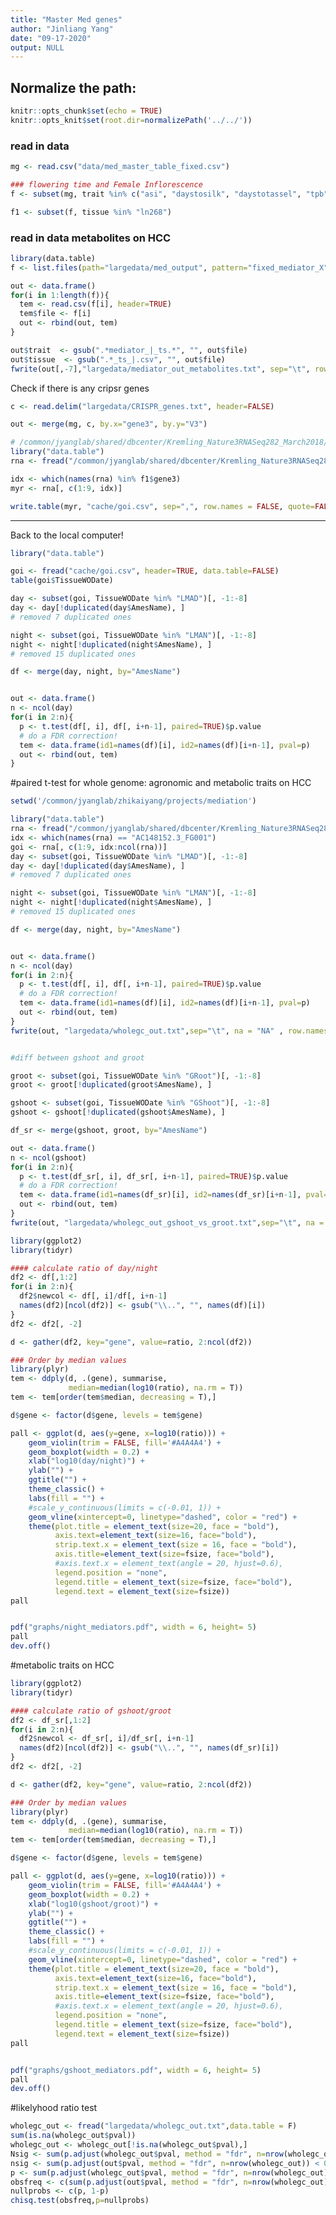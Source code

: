 ```yaml
---
title: "Master Med genes"
author: "Jinliang Yang"
date: "09-17-2020"
output: NULL
---
```



## Normalize the path:

```r
knitr::opts_chunk$set(echo = TRUE) 
knitr::opts_knit$set(root.dir=normalizePath('../../')) 
```

### read in data

```r
mg <- read.csv("data/med_master_table_fixed.csv")

### flowering time and Female Inflorescence
f <- subset(mg, trait %in% c("asi", "daystosilk", "daystotassel", "tpb", "tsl"))

f1 <- subset(f, tissue %in% "ln268")
```


### read in data metabolites on HCC

```r
library(data.table)
f <- list.files(path="largedata/med_output", pattern="fixed_mediator_X", full.names = T)

out <- data.frame()
for(i in 1:length(f)){
  tem <- read.csv(f[i], header=TRUE)
  tem$file <- f[i]
  out <- rbind(out, tem)
}

out$trait  <- gsub(".*mediator_|_ts.*", "", out$file)
out$tissue  <- gsub(".*_ts_|.csv", "", out$file)
fwrite(out[,-7],"largedata/mediator_out_metabolites.txt", sep="\t", row.names = F, quote = F)
```



Check if there is any cripsr genes

```r
c <- read.delim("largedata/CRISPR_genes.txt", header=FALSE)

out <- merge(mg, c, by.x="gene3", by.y="V3")
```



```r
# /common/jyanglab/shared/dbcenter/Kremling_Nature3RNASeq282_March2018/Expression_matrix/df_STAR_HTSeq_counts_B73_match_based_on_genet_dist_DESeq2_normed_fpm_rounded_origNames_and_Altnames.txt
library("data.table")
rna <- fread("/common/jyanglab/shared/dbcenter/Kremling_Nature3RNASeq282_March2018/Expression_matrix/df_STAR_HTSeq_counts_B73_match_based_on_genet_dist_DESeq2_normed_fpm_rounded_origNames_and_Altnames.txt", header=TRUE, data.table=FALSE)

idx <- which(names(rna) %in% f1$gene3)
myr <- rna[, c(1:9, idx)]

write.table(myr, "cache/goi.csv", sep=",", row.names = FALSE, quote=FALSE)
```

------------------

Back to the local computer!


```r
library("data.table")

goi <- fread("cache/goi.csv", header=TRUE, data.table=FALSE)
table(goi$TissueWODate)
```

```r
day <- subset(goi, TissueWODate %in% "LMAD")[, -1:-8]
day <- day[!duplicated(day$AmesName), ] 
# removed 7 duplicated ones

night <- subset(goi, TissueWODate %in% "LMAN")[, -1:-8]
night <- night[!duplicated(night$AmesName), ] 
# removed 15 duplicated ones

df <- merge(day, night, by="AmesName")


out <- data.frame()
n <- ncol(day)
for(i in 2:n){
  p <- t.test(df[, i], df[, i+n-1], paired=TRUE)$p.value
  # do a FDR correction!
  tem <- data.frame(id1=names(df)[i], id2=names(df)[i+n-1], pval=p)
  out <- rbind(out, tem)
}

```

#paired t-test for whole genome: agronomic and metabolic traits on HCC
```r
setwd('/common/jyanglab/zhikaiyang/projects/mediation')

library("data.table")
rna <- fread("/common/jyanglab/shared/dbcenter/Kremling_Nature3RNASeq282_March2018/Expression_matrix/df_STAR_HTSeq_counts_B73_match_based_on_genet_dist_DESeq2_normed_fpm_rounded_origNames_and_Altnames.txt", header=TRUE, data.table=FALSE)
idx <- which(names(rna) == "AC148152.3_FG001")
goi <- rna[, c(1:9, idx:ncol(rna))]
day <- subset(goi, TissueWODate %in% "LMAD")[, -1:-8]
day <- day[!duplicated(day$AmesName), ] 
# removed 7 duplicated ones

night <- subset(goi, TissueWODate %in% "LMAN")[, -1:-8]
night <- night[!duplicated(night$AmesName), ] 
# removed 15 duplicated ones

df <- merge(day, night, by="AmesName")


out <- data.frame()
n <- ncol(day)
for(i in 2:n){
  p <- t.test(df[, i], df[, i+n-1], paired=TRUE)$p.value
  # do a FDR correction!
  tem <- data.frame(id1=names(df)[i], id2=names(df)[i+n-1], pval=p)
  out <- rbind(out, tem)
}
fwrite(out, "largedata/wholegc_out.txt",sep="\t", na = "NA" , row.names=FALSE, quote=FALSE)


#diff between gshoot and groot

groot <- subset(goi, TissueWODate %in% "GRoot")[, -1:-8]
groot <- groot[!duplicated(groot$AmesName), ] 

gshoot <- subset(goi, TissueWODate %in% "GShoot")[, -1:-8]
gshoot <- gshoot[!duplicated(gshoot$AmesName), ] 

df_sr <- merge(gshoot, groot, by="AmesName")

out <- data.frame()
n <- ncol(gshoot)
for(i in 2:n){
  p <- t.test(df_sr[, i], df_sr[, i+n-1], paired=TRUE)$p.value
  # do a FDR correction!
  tem <- data.frame(id1=names(df_sr)[i], id2=names(df_sr)[i+n-1], pval=p)
  out <- rbind(out, tem)
}
fwrite(out, "largedata/wholegc_out_gshoot_vs_groot.txt",sep="\t", na = "NA" , row.names=FALSE, quote=FALSE)

```


```r
library(ggplot2)
library(tidyr)

#### calculate ratio of day/night
df2 <- df[,1:2]
for(i in 2:n){
  df2$newcol <- df[, i]/df[, i+n-1]
  names(df2)[ncol(df2)] <- gsub("\\..", "", names(df)[i])
}
df2 <- df2[, -2]

d <- gather(df2, key="gene", value=ratio, 2:ncol(df2))

### Order by median values
library(plyr)
tem <- ddply(d, .(gene), summarise,
             median=median(log10(ratio), na.rm = T))
tem <- tem[order(tem$median, decreasing = T),]

d$gene <- factor(d$gene, levels = tem$gene)

pall <- ggplot(d, aes(y=gene, x=log10(ratio))) +
    geom_violin(trim = FALSE, fill='#A4A4A4') + 
    geom_boxplot(width = 0.2) +
    xlab("log10(day/night)") +
    ylab("") +
    ggtitle("") +
    theme_classic() +
    labs(fill = "") +
    #scale_y_continuous(limits = c(-0.01, 1)) +
    geom_vline(xintercept=0, linetype="dashed", color = "red") +
    theme(plot.title = element_text(size=20, face = "bold"), 
          axis.text=element_text(size=16, face="bold"),
          strip.text.x = element_text(size = 16, face = "bold"),
          axis.title=element_text(size=fsize, face="bold"),
          #axis.text.x = element_text(angle = 20, hjust=0.6),
          legend.position = "none", 
          legend.title = element_text(size=fsize, face="bold"),
          legend.text = element_text(size=fsize))
pall


pdf("graphs/night_mediators.pdf", width = 6, height= 5)
pall
dev.off()
```

#metabolic traits on HCC
```r
library(ggplot2)
library(tidyr)

#### calculate ratio of gshoot/groot
df2 <- df_sr[,1:2]
for(i in 2:n){
  df2$newcol <- df_sr[, i]/df_sr[, i+n-1]
  names(df2)[ncol(df2)] <- gsub("\\..", "", names(df_sr)[i])
}
df2 <- df2[, -2]

d <- gather(df2, key="gene", value=ratio, 2:ncol(df2))

### Order by median values
library(plyr)
tem <- ddply(d, .(gene), summarise,
             median=median(log10(ratio), na.rm = T))
tem <- tem[order(tem$median, decreasing = T),]

d$gene <- factor(d$gene, levels = tem$gene)

pall <- ggplot(d, aes(y=gene, x=log10(ratio))) +
    geom_violin(trim = FALSE, fill='#A4A4A4') + 
    geom_boxplot(width = 0.2) +
    xlab("log10(gshoot/groot)") +
    ylab("") +
    ggtitle("") +
    theme_classic() +
    labs(fill = "") +
    #scale_y_continuous(limits = c(-0.01, 1)) +
    geom_vline(xintercept=0, linetype="dashed", color = "red") +
    theme(plot.title = element_text(size=20, face = "bold"), 
          axis.text=element_text(size=16, face="bold"),
          strip.text.x = element_text(size = 16, face = "bold"),
          axis.title=element_text(size=fsize, face="bold"),
          #axis.text.x = element_text(angle = 20, hjust=0.6),
          legend.position = "none", 
          legend.title = element_text(size=fsize, face="bold"),
          legend.text = element_text(size=fsize))
pall


pdf("graphs/gshoot_mediators.pdf", width = 6, height= 5)
pall
dev.off()
```


#likelyhood ratio test
```r
wholegc_out <- fread("largedata/wholegc_out.txt",data.table = F)
sum(is.na(wholegc_out$pval))
wholegc_out <- wholegc_out[!is.na(wholegc_out$pval),]
Nsig <- sum(p.adjust(wholegc_out$pval, method = "fdr", n=nrow(wholegc_out)) < 0.05) 
nsig <- sum(p.adjust(out$pval, method = "fdr", n=nrow(wholegc_out)) < 0.05) 
p <- sum(p.adjust(wholegc_out$pval, method = "fdr", n=nrow(wholegc_out)) < 0.05)/nrow(wholegc_out)
obsfreq <- c(sum(p.adjust(out$pval, method = "fdr", n=nrow(wholegc_out)) < 0.05), nrow(f1)-nsig)
nullprobs <- c(p, 1-p)
chisq.test(obsfreq,p=nullprobs)
```


